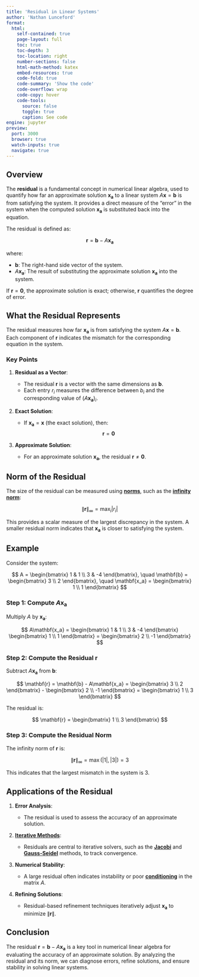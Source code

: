 ```yaml
---
title: 'Residual in Linear Systems'
author: 'Nathan Lunceford'
format:
  html:
    self-contained: true
    page-layout: full
    toc: true
    toc-depth: 3
    toc-location: right
    number-sections: false
    html-math-method: katex
    embed-resources: true
    code-fold: true
    code-summary: 'Show the code'
    code-overflow: wrap
    code-copy: hover
    code-tools:
      source: false
      toggle: true
      caption: See code
engine: jupyter
preview:
  port: 3000
  browser: true
  watch-inputs: true
  navigate: true
---
```


## **Overview**

The **residual** is a fundamental concept in numerical linear algebra, used to quantify how far an approximate solution $\mathbf{x_a}$ to a linear system $A\mathbf{x} = \mathbf{b}$ is from satisfying the system. It provides a direct measure of the "error" in the system when the computed solution $\mathbf{x_a}$ is substituted back into the equation.

The residual is defined as:

$$
\mathbf{r} = \mathbf{b} - A\mathbf{x_a}
$$

where:

- $\mathbf{b}$: The right-hand side vector of the system.
- $A\mathbf{x_a}$: The result of substituting the approximate solution $\mathbf{x_a}$ into the system.

If $\mathbf{r} = \mathbf{0}$, the approximate solution is exact; otherwise, $\mathbf{r}$ quantifies the degree of error.

## **What the Residual Represents**

The residual measures how far $\mathbf{x_a}$ is from satisfying the system $A\mathbf{x} = \mathbf{b}$. Each component of $\mathbf{r}$ indicates the mismatch for the corresponding equation in the system.

### **Key Points**

1. **Residual as a Vector**:

   - The residual $\mathbf{r}$ is a vector with the same dimensions as $\mathbf{b}$.
   - Each entry $r_i$ measures the difference between $b_i$ and the corresponding value of $(A\mathbf{x_a})_i$.

2. **Exact Solution**:

   - If $\mathbf{x_a} = \mathbf{x}$ (the exact solution), then:
     $$
     \mathbf{r} = \mathbf{0}
     $$

3. **Approximate Solution**:
   - For an approximate solution $\mathbf{x_a}$, the residual $\mathbf{r} \neq \mathbf{0}$.

## **Norm of the Residual**

The size of the residual can be measured using [**norms**](../norms/index.html), such as the [**infinity norm**](../norms/infinity-vector-norm.html):

$$
\|\mathbf{r}\|_\infty = \max_{i} |r_i|
$$

This provides a scalar measure of the largest discrepancy in the system. A smaller residual norm indicates that $\mathbf{x_a}$ is closer to satisfying the system.

## **Example**

Consider the system:

$$
A = \begin{bmatrix} 1 & 1 \\ 3 & -4 \end{bmatrix}, \quad
\mathbf{b} = \begin{bmatrix} 3 \\ 2 \end{bmatrix}, \quad
\mathbf{x_a} = \begin{bmatrix} 1 \\ 1 \end{bmatrix}
$$

### **Step 1: Compute $A\mathbf{x_a}$**

Multiply $A$ by $\mathbf{x_a}$:

$$
A\mathbf{x_a} = \begin{bmatrix} 1 & 1 \\ 3 & -4 \end{bmatrix} \begin{bmatrix} 1 \\ 1 \end{bmatrix} = \begin{bmatrix} 2 \\ -1 \end{bmatrix}
$$

### **Step 2: Compute the Residual $\mathbf{r}$**

Subtract $A\mathbf{x_a}$ from $\mathbf{b}$:

$$
\mathbf{r} = \mathbf{b} - A\mathbf{x_a} = \begin{bmatrix} 3 \\ 2 \end{bmatrix} - \begin{bmatrix} 2 \\ -1 \end{bmatrix} = \begin{bmatrix} 1 \\ 3 \end{bmatrix}
$$

The residual is:

$$
\mathbf{r} = \begin{bmatrix} 1 \\ 3 \end{bmatrix}
$$

### **Step 3: Compute the Residual Norm**

The infinity norm of $\mathbf{r}$ is:

$$
\|\mathbf{r}\|_\infty = \max(|1|, |3|) = 3
$$

This indicates that the largest mismatch in the system is $3$.

## **Applications of the Residual**

1. **Error Analysis**:

   - The residual is used to assess the accuracy of an approximate solution.

2. [**Iterative Methods**](../ax-b-iterative-methods/index.html):

   - Residuals are central to iterative solvers, such as the [**Jacobi**](../ax-b-iterative-methods/jacobi-method.html) and [**Gauss-Seidel**](../ax-b-iterative-methods/gauss-seidel-method.html) methods, to track convergence.

3. **Numerical Stability**:

   - A large residual often indicates instability or poor [**conditioning**](./condition-number-matrix.html) in the matrix $A$.

4. **Refining Solutions**:
   - Residual-based refinement techniques iteratively adjust $\mathbf{x_a}$ to minimize $\|\mathbf{r}\|$.

## Conclusion

The residual $\mathbf{r} = \mathbf{b} - A\mathbf{x_a}$ is a key tool in numerical linear algebra for evaluating the accuracy of an approximate solution. By analyzing the residual and its norm, we can diagnose errors, refine solutions, and ensure stability in solving linear systems.
